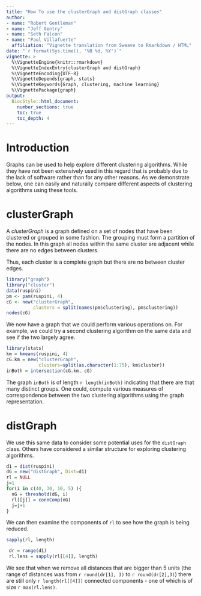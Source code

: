 ```yaml
---
title: "How To use the clusterGraph and distGraph classes"
author:
- name: "Robert Gentleman"
- name: "Jeff Gentry"
- name: "Seth Falcon"
- name: "Paul Villafuerte"
  affiliation: "Vignette translation from Sweave to Rmarkdown / HTML"
date: "`r format(Sys.time(), '%B %d, %Y')`"
vignette: >
  %\VignetteEngine{knitr::rmarkdown}
  %\VignetteIndexEntry{clusterGraph and distGraph}
  %\VignetteEncoding{UTF-8}
  %\VignetteDepends{graph, stats}
  %\VignetteKeywords{Graph, clustering, machine learning}
  %\VignettePackage{graph}
output:
  BiocStyle::html_document:
    number_sections: true
    toc: true
    toc_depth: 4
---
```


# Introduction

Graphs can be used to help explore different clustering
algorithms. While they have not been extensively used in this regard
that is probably due to the lack of software rather than for any other
reasons. As we demonstrate below, one can easily and naturally compare
different aspects of clustering algorithms using these tools.

# clusterGraph

A *clusterGraph* is a graph defined on a set of nodes that have
been clustered or grouped in some fashion.
The grouping must form a partition of the nodes.
In this graph all nodes within the same cluster are adjacent while
there are no edges between clusters.

Thus, each cluster is a complete graph but there are no between
cluster edges.

```r
library("graph")
library("cluster")
data(ruspini)
pm <- pam(ruspini, 4)
cG <- new("clusterGraph",
          clusters = split(names(pm$clustering), pm$clustering))
nodes(cG)
```

We now have a graph that we could perform various operations on.
For example, we could try a second clustering algorithm on the same
data and see if the two largely agree.

```r
library(stats)
km = kmeans(ruspini, 4)
cG.km = new("clusterGraph",
            clusters=split(as.character(1:75), km$cluster))
inBoth = intersection(cG.km, cG)
```

The graph `inBoth` is of length `r length(inBoth)`
indicating that there are that many distinct groups.
One could, compute various measures of correspondence between the two
clustering algorithms using the graph representation.


# distGraph

We use this same data to consider some potential uses for the
`distGraph` class. Others have considered a similar structure
for exploring clustering algorithms.


```r
d1 = dist(ruspini)
dG = new("distGraph", Dist=d1)
rl = NULL
j=1
for(i in c(40, 30, 10, 5) ){
  nG = threshold(dG, i)
  rl[[j]] = connComp(nG)
  j=j+1
}
```

We can then examine the components of `rl` to see how the
graph is being reduced.

```r
sapply(rl, length)
```

```r
 dr = range(d1)
 rl.lens = sapply(rl[[4]], length)
```

We see that when we remove all distances that are bigger than 5 units
(the range of distances was from `r round(dr[1], 3)`
to `r round(dr[2],3)`) there are still only `r length(rl[[4]])`
connected components - one of which is of size
`r max(rl.lens)`.
